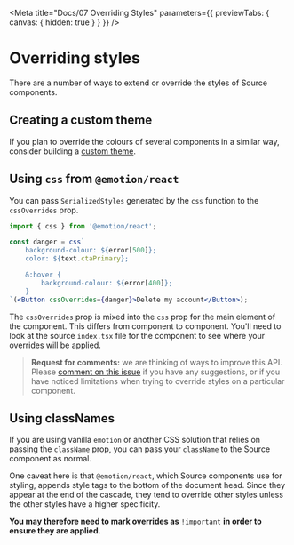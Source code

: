 
<Meta
	title="Docs/07 Overriding Styles"
	parameters={{ previewTabs: { canvas: { hidden: true } } }}
/>

# Overriding styles

There are a number of ways to extend or override the styles of Source components.

## Creating a custom theme

If you plan to override the colours of several components in a similar way, consider building a [custom theme](05-theming.md).

## Using `css` from `@emotion/react`

You can pass `SerializedStyles` generated by the `css` function to the `cssOverrides` prop.

```jsx
import { css } from '@emotion/react';

const danger = css`
	background-colour: ${error[500]};
	color: ${text.ctaPrimary};

	&:hover {
		background-colour: ${error[400]};
	}
`(<Button cssOverrides={danger}>Delete my account</Button>);
```

The `cssOverrides` prop is mixed into the `css` prop for the main element of the component. This differs from component to component. You'll need to look at the source `index.tsx` file for the component to see where your overrides will be applied.

> **Request for comments:** we are thinking of ways to improve this API. Please [comment on this issue](https://github.com/guardian/source/issues/306) if you have any suggestions, or if you have noticed limitations when trying to override styles on a particular component.

## Using classNames

If you are using vanilla `emotion` or another CSS solution that relies on passing the `className` prop, you can pass your `className` to the Source component as normal.

One caveat here is that `@emotion/react`, which Source components use for styling, appends style tags to the bottom of the document head. Since they appear at the end of the cascade, they tend to override other styles unless the other styles have a higher specificity.

**You may therefore need to mark overrides as** `!important` **in order to ensure they are applied.**
